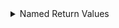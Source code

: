 <details>
<summary>Named Return Values</summary>

- Go's return values may be named
- These variables are automatically initialized to their zero values and can be used throughout the function.
- `A return statement without arguments` returns the named return values
- Named returns are **not the same** as function parameters
- Can still explicitly return values: `return x, y`
- All named values must be returned

### Basic Syntax

```go
func calculate(x, y int) (sum int, product int) {
    sum = x + y
    product = x * y
    // implicitly returns sum and product
    return // naked return
}
```

### Key Features

1. **Auto-initialization** - Variables are initialized to their zero values
2. **Naked returns** - Can use simple `return` statement without specifying values
3. **Documentation** - Makes return values self-documenting

### When to Use

✔ **Multiple return values** - Improves readability  
✔ **Deferred operations** - Useful with defer statements  
✔ **Long functions** - Makes return values clearer

### When to Avoid

✖ **Short, simple functions** - May be overkill  
✖ **When return values change often** - Can cause confusion

</details>
